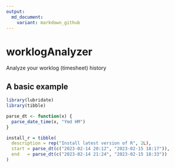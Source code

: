 ```yaml
---
output:
  md_document:
    variant: markdown_github
---
```


# worklogAnalyzer

Analyze your worklog (timesheet) history


## A basic example

```r
library(lubridate)
library(tibble)

parse_dt <- function(x) {
  parse_date_time(x, "Ymd HM")
}

install_r = tibble(
  description = rep("Install latest version of R", 2L),
  start = parse_dt(c("2023-02-14 20:12", "2023-02-15 18:17")),
  end   = parse_dt(c("2023-02-14 21:24", "2023-02-15 18:33"))
)
```
